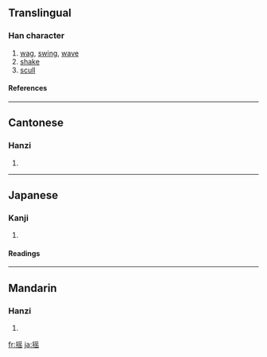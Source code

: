 {{see|搖}}
==Translingual==

===Han character===
{{Han char|rn=64|rad=手|as=10|sn=13|four=|canj=手月人山 (QBOU), X手月人山 (XQBOU)}}
# [[wag]], [[swing]], [[wave]]
# [[shake]]
# [[scull]]

====References====
{{Han ref|kx=0449.081|hdz=31933.060|uh=6447|ud=25671}}

----
==Cantonese==

===Hanzi===
{{yue-hanzi|jyut=}}
# {{defn|Cantonese}}

----
==Japanese==

===Kanji===
{{ja-kanji|grade=|rs=手10}}
# {{defn|Japanese}} 

====Readings====
{{ja-readings|on=[[よう]] (yō)|kun=[[ゆする]] (yusuru), [[ゆれる]] (yureru), [[ゆすぶる]] (yusuburu)}}

----
==Mandarin==

===Hanzi===
{{cmn-hanzi|tra=搖|pin=[[yáo]] (yao2)|wg=yao<sup>2</sup>}}
# {{defn|Mandarin}}

[[fr:摇]]
[[ja:摇]]